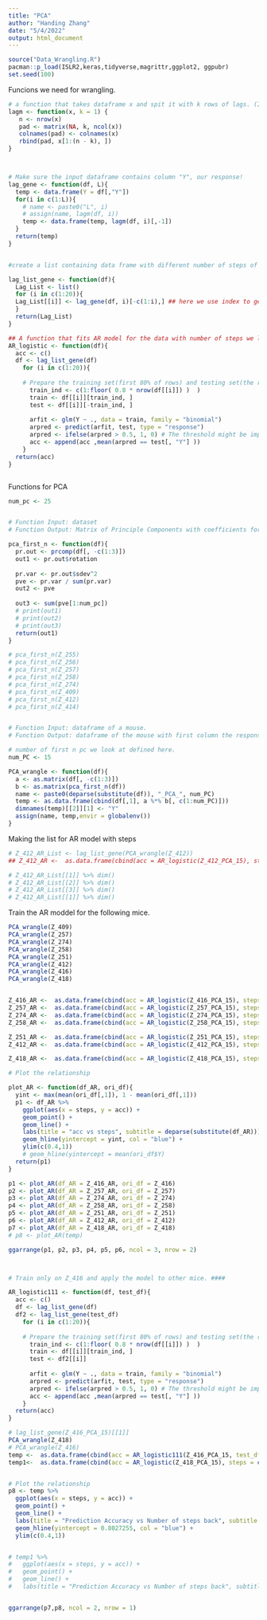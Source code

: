 ```yaml
---
title: "PCA"
author: "Handing Zhang"
date: "5/4/2022"
output: html_document
---
```



```r
source("Data_Wrangling.R")
pacman::p_load(ISLR2,keras,tidyverse,magrittr,ggplot2, ggpubr)
set.seed(100)
```


Funcions we need for wrangling.
```r
# a function that takes dataframe x and spit it with k rows of lags. (Intuitively the dataframe moved downwards by k steps with NA rows as its foot prints.
lagm <- function(x, k = 1) {
   n <- nrow(x)
   pad <- matrix(NA, k, ncol(x))
   colnames(pad) <- colnames(x)
   rbind(pad, x[1:(n - k), ])
}



# Make sure the input dataframe contains column "Y", our response!
lag_gene <- function(df, L){
  temp <- data.frame(Y = df[,"Y"])
  for(i in c(1:L)){
    # name <- paste0("L", i)
    # assign(name, lagm(df, i))
    temp <- data.frame(temp, lagm(df, i)[,-1])
  }
  return(temp)
}


#create a list containing data frame with different number of steps of lags. We choose the range of 1 to 20 steps lags

lag_list_gene <- function(df){
  Lag_List <- list()
  for (i in c(1:20)){
  Lag_List[[i]] <- lag_gene(df, i)[-c(1:i),] ## here we use index to get rid of NA created by above steps.
  }
  return(Lag_List)
}

## A function that fits AR model for the data with number of steps we look back ranging from 1 to 20 and compare them in terms of testing accuracy with the last 20% of time.
AR_logistic <- function(df){
  acc <- c()
  df <- lag_list_gene(df)
    for (i in c(1:20)){
      
    # Prepare the training set(first 80% of rows) and testing set(the rest)
      train_ind <- c(1:floor( 0.8 * nrow(df[[i]]) )  )
      train <- df[[i]][train_ind, ]
      test <- df[[i]][-train_ind, ]
      
      arfit <- glm(Y ~ ., data = train, family = "binomial")
      arpred <- predict(arfit, test, type = "response")
      arpred <- ifelse(arpred > 0.5, 1, 0) # The threshold might be improved by methods like ROC.
      acc <- append(acc ,mean(arpred == test[, "Y"] ))
    }
  return(acc)
} 



```



Functions for PCA
```r
num_pc <- 25


# Function Input: dataset
# Function Output: Matrix of Principle Components with coefficients for each PC.

pca_first_n <- function(df){
  pr.out <- prcomp(df[, -c(1:3)])
  out1 <- pr.out$rotation 
  
  pr.var <- pr.out$sdev^2
  pve <- pr.var / sum(pr.var)
  out2 <- pve
  
  out3 <- sum(pve[1:num_pc])
  # print(out1)
  # print(out2)
  # print(out3)
  return(out1)
} 

# pca_first_n(Z_255)
# pca_first_n(Z_256)
# pca_first_n(Z_257)
# pca_first_n(Z_258)
# pca_first_n(Z_274)
# pca_first_n(Z_409)
# pca_first_n(Z_412)
# pca_first_n(Z_414)


# Function Input: dataframe of a mouse.
# Function Output: dataframe of the mouse with first column the response, rest of columns the PC values.

# number of first n pc we look at defined here.
num_PC <- 15

PCA_wrangle <- function(df){
  a <- as.matrix(df[, -c(1:3)])
  b <- as.matrix(pca_first_n(df))
  name <- paste0(deparse(substitute(df)), "_PCA_", num_PC)
  temp <- as.data.frame(cbind(df[,1], a %*% b[, c(1:num_PC)]))
  dimnames(temp)[[2]][1] <- "Y"
  assign(name, temp,envir = globalenv())
}
```



Making the list for AR model with steps
```r
# Z_412_AR_List <- lag_list_gene(PCA_wrangle(Z_412))
## Z_412_AR <-  as.data.frame(cbind(acc = AR_logistic(Z_412_PCA_15), steps = c(1:20))) # 50s

# Z_412_AR_List[[1]] %>% dim()
# Z_412_AR_List[[2]] %>% dim()
# Z_412_AR_List[[3]] %>% dim()
# Z_412_AR_List[[1]] %>% dim()

```


Train the AR moddel for the following mice.
```r
PCA_wrangle(Z_409)
PCA_wrangle(Z_257)
PCA_wrangle(Z_274)
PCA_wrangle(Z_258)
PCA_wrangle(Z_251)
PCA_wrangle(Z_412)
PCA_wrangle(Z_416)
PCA_wrangle(Z_418)


Z_416_AR <-  as.data.frame(cbind(acc = AR_logistic(Z_416_PCA_15), steps = c(1:20))) # 50s
Z_257_AR <-  as.data.frame(cbind(acc = AR_logistic(Z_257_PCA_15), steps = c(1:20))) # 50s
Z_274_AR <-  as.data.frame(cbind(acc = AR_logistic(Z_274_PCA_15), steps = c(1:20))) # 50s
Z_258_AR <-  as.data.frame(cbind(acc = AR_logistic(Z_258_PCA_15), steps = c(1:20))) # 50s

Z_251_AR <-  as.data.frame(cbind(acc = AR_logistic(Z_251_PCA_15), steps = c(1:20))) # 50s
Z_412_AR <-  as.data.frame(cbind(acc = AR_logistic(Z_412_PCA_15), steps = c(1:20))) # 50s

Z_418_AR <-  as.data.frame(cbind(acc = AR_logistic(Z_418_PCA_15), steps = c(1:20))) # 50s

# Plot the relationship

plot_AR <- function(df_AR, ori_df){
  yint <- max(mean(ori_df[,1]), 1 - mean(ori_df[,1]))
  p1 <- df_AR %>% 
    ggplot(aes(x = steps, y = acc)) + 
    geom_point() + 
    geom_line() +
    labs(title = "acc vs steps", subtitle = deparse(substitute(df_AR)))  + 
    geom_hline(yintercept = yint, col = "blue") +
    ylim(c(0.4,1))
    # geom_hline(yintercept = mean(ori_df$Y)
  return(p1)
}

p1 <- plot_AR(df_AR = Z_416_AR, ori_df = Z_416)
p2 <- plot_AR(df_AR = Z_257_AR, ori_df = Z_257)
p3 <- plot_AR(df_AR = Z_274_AR, ori_df = Z_274)
p4 <- plot_AR(df_AR = Z_258_AR, ori_df = Z_258)
p5 <- plot_AR(df_AR = Z_251_AR, ori_df = Z_251)
p6 <- plot_AR(df_AR = Z_412_AR, ori_df = Z_412)
p7 <- plot_AR(df_AR = Z_418_AR, ori_df = Z_418)
# p8 <- plot_AR(temp)

ggarrange(p1, p2, p3, p4, p5, p6, ncol = 3, nrow = 2)



# Train only on Z_416 and apply the model to other mice. ####

AR_logistic111 <- function(df, test_df){
  acc <- c()
  df <- lag_list_gene(df)
  df2 <- lag_list_gene(test_df)
    for (i in c(1:20)){
      
    # Prepare the training set(first 80% of rows) and testing set(the rest)
      train_ind <- c(1:floor( 0.8 * nrow(df[[i]]) )  )
      train <- df[[i]][train_ind, ]
      test <- df2[[i]]
      
      arfit <- glm(Y ~ ., data = train, family = "binomial")
      arpred <- predict(arfit, test, type = "response")
      arpred <- ifelse(arpred > 0.5, 1, 0) # The threshold might be improved by methods like ROC.
      acc <- append(acc ,mean(arpred == test[, "Y"] ))
    }
  return(acc)
} 

# lag_list_gene(Z_416_PCA_15)[[1]]
PCA_wrangle(Z_418)
# PCA_wrangle(Z_416)
temp <-  as.data.frame(cbind(acc = AR_logistic111(Z_416_PCA_15, test_df = Z_418_PCA_15), steps = c(1:20))) # 50s
temp1<-  as.data.frame(cbind(acc = AR_logistic(Z_418_PCA_15), steps = c(1:20))) # 50s


# Plot the relationship
p8 <- temp %>% 
  ggplot(aes(x = steps, y = acc)) + 
  geom_point() + 
  geom_line() +
  labs(title = "Prediction Accuracy vs Number of steps back", subtitle = "Z_418") +
  geom_hline(yintercept = 0.8027255, col = "blue") +
  ylim(c(0.4,1))


# temp1 %>% 
#   ggplot(aes(x = steps, y = acc)) + 
#   geom_point() + 
#   geom_line() +
#   labs(title = "Prediction Accuracy vs Number of steps back", subtitle = "Z_418")


ggarrange(p7,p8, ncol = 2, nrow = 1)
```



